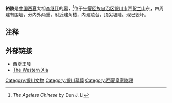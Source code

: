 {{文物保护单位
| 级别 = 全国
| 图片 = 西夏一号陵.jpg
| 名称 = [[西夏王陵|西夏陵]]<br/><small>裕陵
| 编号 = 3-248
| 分类 = 墓葬
| 时代 = [[西夏|西夏]]
| 所在 = [[宁夏回族自治区|宁夏回族自治区]][[银川市|银川市]]
| 登录 = 1988年
| Cat = 宁夏全国重点文物保护单位
}}
''' 裕陵'''是[[中国|中国]][[西夏|西夏]]太祖[[李继迁|李继迁]]的[[墓|墓]]，<ref>''The Ageless Chinese'' by Dun J. Li</ref>位于[[宁夏回族自治区|宁夏回族自治区]][[银川市|银川市]]西[[贺兰山|贺兰山]]东，四周建有围墙，分内外两重，附近建角楼，内建陵台，顶尖坡陡。现已毁坏。

==注释==
{{reflist}}

==外部链接==
*[https://web.archive.org/web/20140719063523/http://xixialing.com/ 西夏王陵]
*[https://web.archive.org/web/20041217222523/http://www.china10k.com/English/history/5/53/53.htm The Western Xia]

{{宁夏全国重点文物保护单位}}

[[Category:银川文物|Category:银川文物]]
[[Category:银川墓葬|Category:银川墓葬]]
[[Category:西夏皇家陵寝|Category:西夏皇家陵寝]]